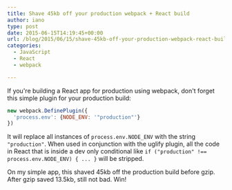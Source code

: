 ```yaml
---
title: Shave 45kb off your production webpack + React build
author: iano
type: post
date: 2015-06-15T14:19:45+00:00
url: /blog/2015/06/15/shave-45kb-off-your-production-webpack-react-build/
categories:
  - JavaScript
  - React
  - webpack

---
```

If you're building a React app for production using webpack, don't forget this simple plugin for your production build:

```javascript
new webpack.DefinePlugin({
  'process.env': {NODE_ENV: '"production"'}
})
```

It will replace all instances of `process.env.NODE_ENV` with the string `"production"`. When used in conjunction with the uglify plugin, all the code in React that is inside a dev only conditional like `if ("production" !== process.env.NODE_ENV) { ... }` will be stripped.

On my simple app, this shaved 45kb off the production build before gzip. After gzip saved 13.5kb, still not bad. Win!